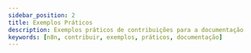 ---
sidebar_position: 2
title: Exemplos Práticos
description: Exemplos práticos de contribuições para a documentação
keywords: [n8n, contribuir, exemplos, práticos, documentação]
---

<ExemplosPraticos />
